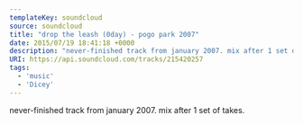 ---
templateKey: soundcloud
source: soundcloud
title: "drop the leash (0day) - pogo park 2007"
date: 2015/07/19 18:41:18 +0000
description: "never-finished track from january 2007. mix after 1 set of takes."
URI: https://api.soundcloud.com/tracks/215420257
tags: 
  - 'music'
  - 'Dicey'
---

never-finished track from january 2007. mix after 1 set of takes.
